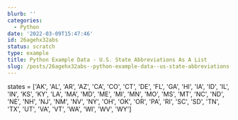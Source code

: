 ```yaml
---
blurb: ''
categories:
  - Python
date: '2022-03-09T15:47:46'
id: 26agehx32abs
status: scratch
type: example
title: Python Example Data - U.S. State Abbreviations As A List
slug: /posts/26agehx32abs--python-example-data--us-state-abbreviations-as-a-list
---
```




states = ['AK', 'AL', 'AR', 'AZ', 'CA', 'CO', 'CT', 'DE', 'FL', 'GA', 'HI', 'IA', 'ID', 'IL', 'IN', 'KS', 'KY', 'LA', 'MA', 'MD', 'ME', 'MI', 'MN', 'MO', 'MS', 'MT', 'NC', 'ND', 'NE', 'NH', 'NJ', 'NM', 'NV', 'NY', 'OH', 'OK', 'OR', 'PA', 'RI', 'SC', 'SD', 'TN', 'TX', 'UT', 'VA', 'VT', 'WA', 'WI', 'WV', 'WY']
